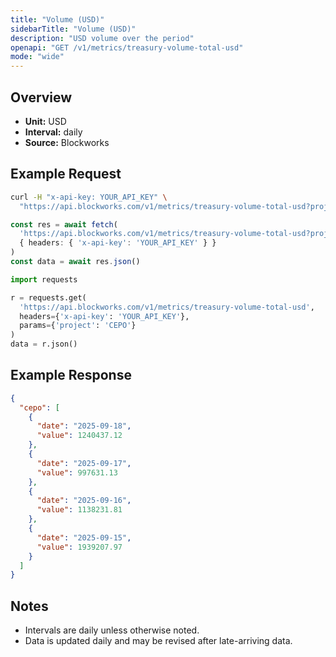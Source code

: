 ```yaml
---
title: "Volume (USD)"
sidebarTitle: "Volume (USD)"
description: "USD volume over the period"
openapi: "GET /v1/metrics/treasury-volume-total-usd"
mode: "wide"
---
```


## Overview

- **Unit:** USD
- **Interval:** daily
- **Source:** Blockworks

## Example Request

<CodeGroup>

```bash cURL
curl -H "x-api-key: YOUR_API_KEY" \
  "https://api.blockworks.com/v1/metrics/treasury-volume-total-usd?project=CEPO"
```

```typescript TypeScript
const res = await fetch(
  'https://api.blockworks.com/v1/metrics/treasury-volume-total-usd?project=CEPO',
  { headers: { 'x-api-key': 'YOUR_API_KEY' } }
)
const data = await res.json()
```

```python Python
import requests

r = requests.get(
  'https://api.blockworks.com/v1/metrics/treasury-volume-total-usd',
  headers={'x-api-key': 'YOUR_API_KEY'},
  params={'project': 'CEPO'}
)
data = r.json()
```

</CodeGroup>

## Example Response

```json
{
  "cepo": [
    {
      "date": "2025-09-18",
      "value": 1240437.12
    },
    {
      "date": "2025-09-17",
      "value": 997631.13
    },
    {
      "date": "2025-09-16",
      "value": 1138231.81
    },
    {
      "date": "2025-09-15",
      "value": 1939207.97
    }
  ]
}
```

## Notes
- Intervals are daily unless otherwise noted.
- Data is updated daily and may be revised after late-arriving data.